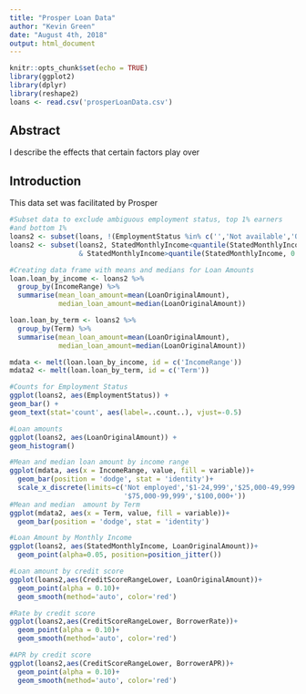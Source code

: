 ```yaml
---
title: "Prosper Loan Data"
author: "Kevin Green"
date: "August 4th, 2018"
output: html_document
---
```


```r
knitr::opts_chunk$set(echo = TRUE)
library(ggplot2)
library(dplyr)
library(reshape2)
loans <- read.csv('prosperLoanData.csv')

```

<h2>Abstract</h2>
I describe the effects that certain factors play over
<h2>Introduction</h2>
This data set was facilitated by Prosper


```r
#Subset data to exclude ambiguous employment status, top 1% earners 
#and bottom 1%
loans2 <- subset(loans, !(EmploymentStatus %in% c('','Not available','Other')))
loans2 <- subset(loans2, StatedMonthlyIncome<quantile(StatedMonthlyIncome, 0.99) 
                 & StatedMonthlyIncome>quantile(StatedMonthlyIncome, 0.01) )

#Creating data frame with means and medians for Loan Amounts
loan.loan_by_income <- loans2 %>%
  group_by(IncomeRange) %>%
  summarise(mean_loan_amount=mean(LoanOriginalAmount),
            median_loan_amount=median(LoanOriginalAmount))

loan.loan_by_term <- loans2 %>%
  group_by(Term) %>%
  summarise(mean_loan_amount=mean(LoanOriginalAmount),
            median_loan_amount=median(LoanOriginalAmount))

mdata <- melt(loan.loan_by_income, id = c('IncomeRange'))
mdata2 <- melt(loan.loan_by_term, id = c('Term'))

#Counts for Employment Status
ggplot(loans2, aes(EmploymentStatus)) +
geom_bar() +
geom_text(stat='count', aes(label=..count..), vjust=-0.5)

#Loan amounts
ggplot(loans2, aes(LoanOriginalAmount)) +
geom_histogram()

#Mean and median loan amount by income range
ggplot(mdata, aes(x = IncomeRange, value, fill = variable))+
  geom_bar(position = 'dodge', stat = 'identity')+
  scale_x_discrete(limits=c('Not employed','$1-24,999','$25,000-49,999','$50,000-74,999',
                            '$75,000-99,999','$100,000+'))
#Mean and median  amount by Term
ggplot(mdata2, aes(x = Term, value, fill = variable))+
  geom_bar(position = 'dodge', stat = 'identity')

#Loan Amount by Monthly Income
ggplot(loans2, aes(StatedMonthlyIncome, LoanOriginalAmount))+
  geom_point(alpha=0.05, position=position_jitter())

#Loan amount by credit score
ggplot(loans2,aes(CreditScoreRangeLower, LoanOriginalAmount))+
  geom_point(alpha = 0.10)+
  geom_smooth(method='auto', color='red')

#Rate by credit score
ggplot(loans2,aes(CreditScoreRangeLower, BorrowerRate))+
  geom_point(alpha = 0.10)+
  geom_smooth(method='auto', color='red')

#APR by credit score
ggplot(loans2,aes(CreditScoreRangeLower, BorrowerAPR))+
  geom_point(alpha = 0.10)+
  geom_smooth(method='auto', color='red')



```



